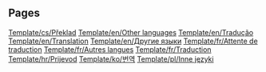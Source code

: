 
== Pages ==
[[Template/cs/Překlad]]
[[Template/en/Other languages]]
[[Template/en/Tradução]]
[[Template/en/Translation]]
[[Template/en/Другие языки]]
[[Template/fr/Attente de traduction]]
[[Template/fr/Autres langues]]
[[Template/fr/Traduction]]
[[Template/hr/Prijevod]]
[[Template/ko/번역]]
[[Template/pl/Inne języki]]
